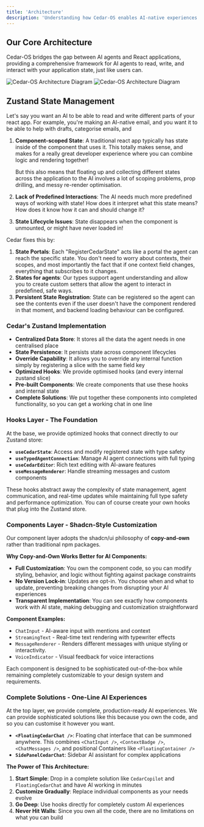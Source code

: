 ```yaml
---
title: 'Architecture'
description: 'Understanding how Cedar-OS enables AI-native experiences'
---
```


## Our Core Architecture

Cedar-OS bridges the gap between AI agents and React applications, providing a comprehensive framework for AI agents to read, write, and interact with your application state, just like users can.

<img
	className='block dark:hidden'
	src='/images/architecture.png'
	alt='Cedar-OS Architecture Diagram'
/>
<img
	className='hidden dark:block'
	src='/images/architecture.png'
	alt='Cedar-OS Architecture Diagram'
/>

## Zustand State Management

Let's say you want an AI to be able to read and write different parts of your react app. For example, you're making an AI-native email, and you want it to be able to help with drafts, categorise emails, and

1. **Component-scoped State**: A traditional react app typically has state inside of the component that uses it. This totally makes sense, and makes for a really great developer experience where you can combine logic and rendering together!

   But this also means that floating up and collecting different states across the application to the AI involves a lot of scoping problems, prop drilling, and messy re-render optimisation.

2. **Lack of Predefined Interactions**: The AI needs much more predefined ways of working with state! How does it interpret what this state means? How does it know how it can and should change it?

3. **State Lifecycle Issues**: State disappears when the component is unmounted, or might have never loaded in!

Cedar fixes this by:

1. **State Portals**: Each "RegisterCedarState" acts like a portal the agent can reach the specific state. You don't need to worry about contexts, their scopes, and most importantly the fact that if one context field changes, everything that subscribes to it changes.
2. **States for agents**: Our types support agent understanding and allow you to create custom setters that allow the agent to interact in predefined, safe ways.
3. **Persistent State Registration**: State can be registered so the agent can see the contents even if the user doesn't have the component rendered in that moment, and backend loading behaviour can be configured.

### Cedar's Zustand Implementation

- **Centralized Data Store**: It stores all the data the agent needs in one centralised place
- **State Persistence**: It persists state across component lifecycles
- **Override Capability**: It allows you to override any internal function simply by registering a slice with the same field key
- **Optimized Hooks**: We provide optimised hooks (and every internal zustand slice)
- **Pre-built Components**: We create components that use these hooks and internal state
- **Complete Solutions**: We put together these components into completed functionality, so you can get a working chat in one line

### Hooks Layer - The Foundation

At the base, we provide optimized hooks that connect directly to our Zustand store:

- **`useCedarState`**: Access and modify registered state with type safety
- **`useTypedAgentConnection`**: Manage AI agent connections with full typing
- **`useCedarEditor`**: Rich text editing with AI-aware features
- **`useMessageRenderer`**: Handle streaming messages and custom components

These hooks abstract away the complexity of state management, agent communication, and real-time updates while maintaining full type safety and performance optimization. You can of course create your own hooks that plug into the Zustand store.

### Components Layer - Shadcn-Style Customization

Our component layer adopts the shadcn/ui philosophy of **copy-and-own** rather than traditional npm packages.

**Why Copy-and-Own Works Better for AI Components:**

- **Full Customization**: You own the component code, so you can modify styling, behavior, and logic without fighting against package constraints
- **No Version Lock-in**: Updates are opt-in. You choose when and what to update, preventing breaking changes from disrupting your AI experiences
- **Transparent Implementation**: You can see exactly how components work with AI state, making debugging and customization straightforward

**Component Examples:**

- `ChatInput` - AI-aware input with mentions and context
- `StreamingText` - Real-time text rendering with typewriter effects
- `MessageRenderer` - Renders different messages with unique styling or interactivity.
- `VoiceIndicator` - Visual feedback for voice interactions

Each component is designed to be sophisticated out-of-the-box while remaining completely customizable to your design system and requirements.

### Complete Solutions - One-Line AI Experiences

At the top layer, we provide complete, production-ready AI experiences. We can provide sophisticated solutions like this because you own the code, and so you can customise it however you want.

- **`<FloatingCedarChat />`**: Floating chat interface that can be summoned anywhere. This combines `<ChatInput />`, `<ContextBadge />`, `<ChatMessages />`, and positional Containers like `<FloatingContainer />`
- **`SidePanelCedarChat`**: Sidebar AI assistant for complex applications

**The Power of This Architecture:**

1. **Start Simple**: Drop in a complete solution like `CedarCopilot` and `FloatingCedarChat` and have AI working in minutes
2. **Customize Gradually**: Replace individual components as your needs evolve
3. **Go Deep**: Use hooks directly for completely custom AI experiences
4. **Never Hit Walls**: Since you own all the code, there are no limitations on what you can build
